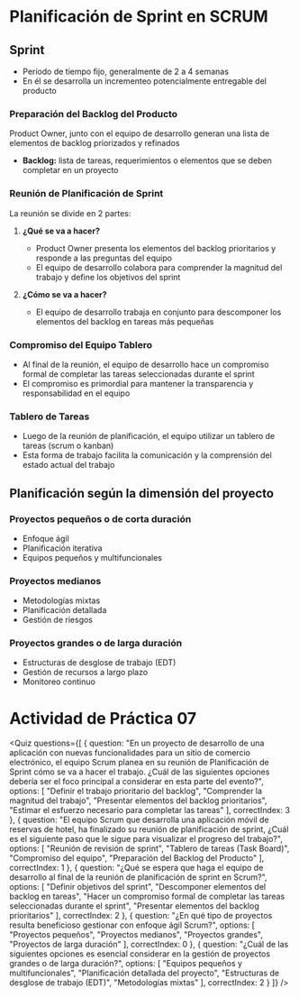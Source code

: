 
# Planificación de Sprint en SCRUM

## Sprint
- Período de tiempo fijo, generalmente de 2 a 4 semanas
- En él se desarrolla un incrementeo potencialmente entregable del producto

### Preparación del Backlog del Producto
Product Owner, junto con el equipo de desarrollo generan una lista de elementos de backlog priorizados y refinados

- **Backlog:** lista de tareas, requerimientos o elementos que se deben completar en un proyecto

### Reunión de Planificación de Sprint
La reunión se divide en 2 partes:
	
1. **¿Qué se va a hacer?**
	- Product Owner presenta los elementos del backlog prioritarios y responde a las preguntas del equipo
	- El equipo de desarrollo colabora para comprender la magnitud del trabajo y define los objetivos del sprint

2. **¿Cómo se va a hacer?**
	- El equipo de desarrollo trabaja en conjunto para descomponer los elementos del backlog en tareas más pequeñas

### Compromiso del Equipo Tablero
- Al final de la reunión, el equipo de desarrollo hace un compromiso formal de completar las tareas seleccionadas durante el sprint
- El compromiso es primordial para mantener la transparencia y responsabilidad en el equipo

### Tablero de Tareas
- Luego de la reunión de planificación, el equipo utilizar un tablero de tareas (scrum o kanban)
- Esta forma de trabajo facilita la comunicación y la comprensión del estado actual del trabajo

## Planificación según la dimensión del proyecto

### Proyectos pequeños o de corta duración
- Enfoque ágil
- Planificación iterativa
- Equipos pequeños y multifuncionales

### Proyectos medianos
- Metodologías mixtas
- Planificación detallada
- Gestión de riesgos

### Proyectos grandes o de larga duración
- Estructuras de desglose de trabajo (EDT)
- Gestión de recursos a largo plazo
- Monitoreo continuo

# Actividad de Práctica 07

<Quiz questions={[
  {
    question: "En un proyecto de desarrollo de una aplicación con nuevas funcionalidades para un sitio de comercio electrónico, el equipo Scrum planea en su reunión de Planificación de Sprint cómo se va a hacer el trabajo. ¿Cuál de las siguientes opciones debería ser el foco principal a considerar en esta parte del evento?",
    options: [
      "Definir el trabajo prioritario del backlog",
      "Comprender la magnitud del trabajo",
      "Presentar elementos del backlog prioritarios",
      "Estimar el esfuerzo necesario para completar las tareas"
    ],
    correctIndex: 3
  },
  {
    question: "El equipo Scrum que desarrolla una aplicación móvil de reservas de hotel, ha finalizado su reunión de planificación de sprint, ¿Cuál es el siguiente paso que le sigue para visualizar el progreso del trabajo?",
    options: [
      "Reunión de revisión de sprint",
      "Tablero de tareas (Task Board)",
      "Compromiso del equipo",
      "Preparación del Backlog del Producto"
    ],
    correctIndex: 1
  },
  {
    question: "¿Qué se espera que haga el equipo de desarrollo al final de la reunión de planificación de sprint en Scrum?",
    options: [
      "Definir objetivos del sprint",
      "Descomponer elementos del backlog en tareas",
      "Hacer un compromiso formal de completar las tareas seleccionadas durante el sprint",
      "Presentar elementos del backlog prioritarios"
    ],
    correctIndex: 2
  },
  {
    question: "¿En qué tipo de proyectos resulta beneficioso gestionar con enfoque ágil Scrum?",
    options: [
      "Proyectos pequeños",
      "Proyectos medianos",
      "Proyectos grandes",
      "Proyectos de larga duración"
    ],
    correctIndex: 0
  },
  {
    question: "¿Cuál de las siguientes opciones es esencial considerar en la gestión de proyectos grandes o de larga duración?",
    options: [
      "Equipos pequeños y multifuncionales",
      "Planificación detallada del proyecto",
      "Estructuras de desglose de trabajo (EDT)",
      "Metodologías mixtas"
    ],
    correctIndex: 2
  }
]} />